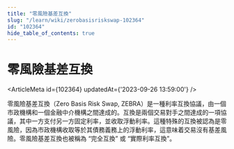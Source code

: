 ```yaml
---
title: "零風險基差互換"
slug: "/learn/wiki/zerobasisriskswap-102364"
id: "102364"
hide_table_of_contents: true
---
```



# 零風險基差互換

<ArticleMeta id={102364} updatedAt={'2023-09-26 13:59:00'} />
<div className='border-solid border-b border-t-0 my-4 border-[var(--ifm-color-gray-300)]' />

零風險基差互換（Zero Basis Risk Swap, ZEBRA）是一種利率互換協議，由一個市政機構和一個金融中介機構之間達成的。互換是兩個交易對手之間達成的一項協議，其中一方支付另一方固定利率，並收取浮動利率。這種特殊的互換被認為是零風險，因為市政機構收取等於其債務義務上的浮動利率，這意味着交易沒有基差風險。零風險基差互換也被稱為 “完全互換” 或 “實際利率互換”。
